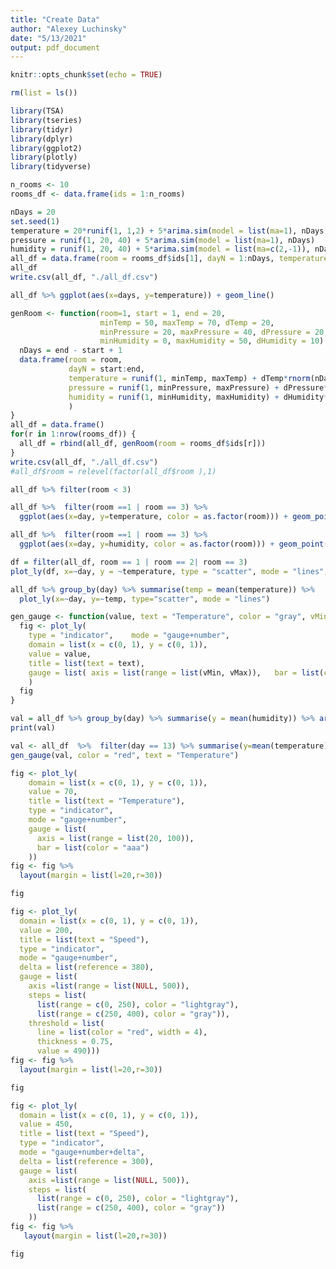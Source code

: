 ```yaml
---
title: "Create Data"
author: "Alexey Luchinsky"
date: "5/13/2021"
output: pdf_document
---
```


```r
knitr::opts_chunk$set(echo = TRUE)
```

```r
rm(list = ls())
```


```r
library(TSA)
library(tseries)
library(tidyr)
library(dplyr)
library(ggplot2)
library(plotly)
library(tidyverse)
```



```r
n_rooms <- 10
rooms_df <- data.frame(ids = 1:n_rooms)
```





```r
nDays = 20
set.seed(1)
temperature = 20*runif(1, 1,2) + 5*arima.sim(model = list(ma=1), nDays)
pressure = runif(1, 20, 40) + 5*arima.sim(model = list(ma=1), nDays)
humidity = runif(1, 20, 40) + 5*arima.sim(model = list(ma=c(2,-1)), nDays)
all_df = data.frame(room = rooms_df$ids[1], dayN = 1:nDays, temperature = temperature, pressure = pressure, humidity = humidity)
all_df
write.csv(all_df, "./all_df.csv")
```

```r
all_df %>% ggplot(aes(x=days, y=temperature)) + geom_line()
```

```r
genRoom <- function(room=1, start = 1, end = 20,  
                    minTemp = 50, maxTemp = 70, dTemp = 20,
                    minPressure = 20, maxPressure = 40, dPressure = 20,
                    minHumidity = 0, maxHumidity = 50, dHumidity = 10) {
  nDays = end - start + 1
  data.frame(room = room, 
             dayN = start:end,
             temperature = runif(1, minTemp, maxTemp) + dTemp*rnorm(nDays),
             pressure = runif(1, minPressure, maxPressure) + dPressure*rnorm(nDays),
             humidity = runif(1, minHumidity, maxHumidity) + dHumidity*rnorm(nDays)
             )
}
all_df = data.frame()
for(r in 1:nrow(rooms_df)) {
  all_df = rbind(all_df, genRoom(room = rooms_df$ids[r]))
}
write.csv(all_df, "./all_df.csv")
#all_df$room = relevel(factor(all_df$room ),1)
```

```r
all_df %>% filter(room < 3)
```


```r
all_df %>%  filter(room ==1 | room == 3) %>% 
  ggplot(aes(x=day, y=temperature, color = as.factor(room))) + geom_point() + geom_line()
```

```r
all_df %>%  filter(room ==1 | room == 3) %>% 
  ggplot(aes(x=day, y=humidity, color = as.factor(room))) + geom_point() + geom_line()

```

```r
df = filter(all_df, room == 1 | room == 2| room == 3)
plot_ly(df, x=~day, y = ~temperature, type = "scatter", mode = "lines", color = ~factor(room))
```

```r
all_df %>% group_by(day) %>% summarise(temp = mean(temperature)) %>% 
  plot_ly(x=~day, y=~temp, type="scatter", mode = "lines")
```

```r
gen_gauge <- function(value, text = "Temperature", color = "gray", vMin = 20, vMax = 100) {
  fig <- plot_ly(
    type = "indicator",    mode = "gauge+number",
    domain = list(x = c(0, 1), y = c(0, 1)),
    value = value,
    title = list(text = text),
    gauge = list( axis = list(range = list(vMin, vMax)),   bar = list(color = color))
    ) 
  fig
}
```



```r
val = all_df %>% group_by(day) %>% summarise(y = mean(humidity)) %>% arrange(desc(day)) %>% .[1,] %>% .$y
print(val)
```

```r
val <- all_df  %>%  filter(day == 13) %>% summarise(y=mean(temperature)) %>% .$y
gen_gauge(val, color = "red", text = "Temperature")
```


```r
fig <- plot_ly(
    domain = list(x = c(0, 1), y = c(0, 1)),
    value = 70,
    title = list(text = "Temperature"),
    type = "indicator",
    mode = "gauge+number",
    gauge = list(
      axis = list(range = list(20, 100)),
      bar = list(color = "aaa")
    )) 
fig <- fig %>%
  layout(margin = list(l=20,r=30))

fig
```


```r
fig <- plot_ly(
  domain = list(x = c(0, 1), y = c(0, 1)),
  value = 200,
  title = list(text = "Speed"),
  type = "indicator",
  mode = "gauge+number",
  delta = list(reference = 380),
  gauge = list(
    axis =list(range = list(NULL, 500)),
    steps = list(
      list(range = c(0, 250), color = "lightgray"),
      list(range = c(250, 400), color = "gray")),
    threshold = list(
      line = list(color = "red", width = 4),
      thickness = 0.75,
      value = 490))) 
fig <- fig %>%
  layout(margin = list(l=20,r=30))

fig
```

```r
fig <- plot_ly(
  domain = list(x = c(0, 1), y = c(0, 1)),
  value = 450,
  title = list(text = "Speed"),
  type = "indicator",
  mode = "gauge+number+delta",
  delta = list(reference = 300),
  gauge = list(
    axis =list(range = list(NULL, 500)),
    steps = list(
      list(range = c(0, 250), color = "lightgray"),
      list(range = c(250, 400), color = "gray"))
    )) 
fig <- fig %>%
   layout(margin = list(l=20,r=30))

fig
```

